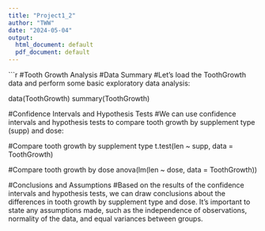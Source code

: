 ```yaml
---
title: "Project1_2"
author: "TWW"
date: "2024-05-04"
output:
  html_document: default
  pdf_document: default
---
```

```r
#Tooth Growth Analysis
#Data Summary
#Let's load the ToothGrowth data and perform some basic exploratory data analysis:

data(ToothGrowth)
summary(ToothGrowth)

#Confidence Intervals and Hypothesis Tests
#We can use confidence intervals and hypothesis tests to compare tooth growth by supplement type (supp) and dose:

#Compare tooth growth by supplement type
t.test(len ~ supp, data = ToothGrowth)

#Compare tooth growth by dose
anova(lm(len ~ dose, data = ToothGrowth))

#Conclusions and Assumptions
#Based on the results of the confidence intervals and hypothesis tests, we can draw conclusions about the differences in tooth growth by supplement type and dose. It's important to state any assumptions made, such as the independence of observations, normality of the data, and equal variances between groups.

